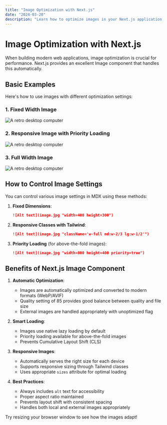 ```yaml
---
title: "Image Optimization with Next.js"
date: "2024-03-20"
description: "Learn how to optimize images in your Next.js application using the built-in Image component"
---
```


# Image Optimization with Next.js

When building modern web applications, image optimization is crucial for performance. Next.js provides an excellent Image component that handles this automatically.

## Basic Examples

Here's how to use images with different optimization settings:

### 1. Fixed Width Image
![A retro desktop computer](https://images.unsplash.com/photo-1611262588019-db6cc2032da3 "width=300 height=200")

### 2. Responsive Image with Priority Loading
![A retro desktop computer](https://images.unsplash.com/photo-1611262588019-db6cc2032da3 "className='w-full md:w-2/3 lg:w-1/2' priority=true")

### 3. Full Width Image
![A retro desktop computer](https://images.unsplash.com/photo-1611262588019-db6cc2032da3 "width=800 height=400")

## How to Control Image Settings

You can control various image settings in MDX using these methods:

1. **Fixed Dimensions**:
   ```md
   ![Alt text](image.jpg "width=400 height=300")
   ```

2. **Responsive Classes with Tailwind**:
   ```md
   ![Alt text](image.jpg "className='w-full md:w-2/3 lg:w-1/2'")
   ```

3. **Priority Loading** (for above-the-fold images):
   ```md
   ![Alt text](image.jpg "width=800 height=400 priority=true")
   ```

## Benefits of Next.js Image Component

1. **Automatic Optimization**: 
   - Images are automatically optimized and converted to modern formats (WebP/AVIF)
   - Quality setting of 85 provides good balance between quality and file size
   - External images are handled appropriately with unoptimized flag

2. **Smart Loading**:
   - Images use native lazy loading by default
   - Priority loading available for above-the-fold images
   - Prevents Cumulative Layout Shift (CLS)

3. **Responsive Images**:
   - Automatically serves the right size for each device
   - Supports responsive sizing through Tailwind classes
   - Uses appropriate `sizes` attribute for optimal loading

4. **Best Practices**:
   - Always includes `alt` text for accessibility
   - Proper aspect ratio maintained
   - Prevents layout shift with consistent spacing
   - Handles both local and external images appropriately

Try resizing your browser window to see how the images adapt! 